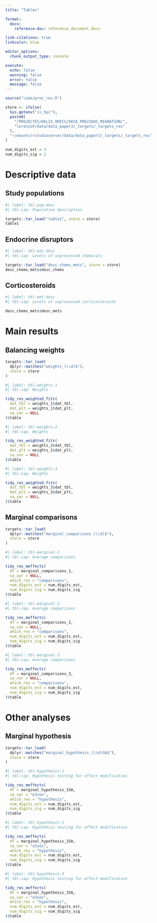```yaml
---
title: "Tables"

format:
  docx:
    reference-doc: reference_document.docx

link-citations: true
linkcolor: blue

editor_options:
  chunk_output_type: console

execute:
  echo: false
  warning: false
  error: false
  message: false
---
```


```r
source("code/proc_res.R")
```

```r
store <- ifelse(
  Sys.getenv("is_hpc"), 
  paste0(
    "/PROJECTES/HELIX_OMICS/DATA_PREVIOUS_MIGRATION/",
    "lorenzoF/data/data_paper3/_targets/_targets_res"
  ), 
  "~/mounts/rstudioserver/data/data_paper3/_targets/_targets_res"
)

num_digits_est = 3
num_digits_sig = 2
```

# Descriptive data

## Study populations

```r
#| label: tbl-pop-desc
#| tbl-cap: Population description

targets::tar_load("table1", store = store)
table1
```

## Endocrine disruptors

```r
#| label: tbl-edc-desc
#| tbl-cap: Levels of unprocessed chemicals

targets::tar_load("desc_chems_mets", store = store)
desc_chems_mets$desc_chems
```

## Corticosteroids

```r
#| label: tbl-met-desc
#| tbl-cap: Levels of unprocessed corticosteroids

desc_chems_mets$desc_mets
```

# Main results

## Balancing weights

```r
targets::tar_load(
  dplyr::matches("weights_(\\d)$"),
  store = store
)
```

```r
#| label: tbl-weights-1
#| tbl-cap: Weights

tidy_res_weighted_fits(
  dat_tbl = weights_1$dat_tbl,
  dat_plt = weights_1$dat_plt,
  sa_var = NULL
)$table
```

```r
#| label: tbl-weights-2
#| tbl-cap: Weights

tidy_res_weighted_fits(
  dat_tbl = weights_2$dat_tbl,
  dat_plt = weights_2$dat_plt,
  sa_var = NULL
)$table
```

```r
#| label: tbl-weights-3
#| tbl-cap: Weights

tidy_res_weighted_fits(
  dat_tbl = weights_3$dat_tbl,
  dat_plt = weights_3$dat_plt,
  sa_var = NULL
)$table
```

## Marginal comparisons

```r
targets::tar_load(
  dplyr::matches("marginal_comparisons_(\\d)$"),
  store = store
)
```

```r
#| label: tbl-marginal-1
#| tbl-cap: Average comparisons

tidy_res_meffects(
  df = marginal_comparisons_1,
  sa_var = NULL,
  which_res = "comparisons",
  num_digits_est = num_digits_est,
  num_digits_sig = num_digits_sig
)$table
```

```r
#| label: tbl-marginal-2
#| tbl-cap: Average comparisons

tidy_res_meffects(
  df = marginal_comparisons_2,
  sa_var = NULL,
  which_res = "comparisons",
  num_digits_est = num_digits_est,
  num_digits_sig = num_digits_sig
)$table
```

```r
#| label: tbl-marginal-3
#| tbl-cap: Average comparisons

tidy_res_meffects(
  df = marginal_comparisons_3,
  sa_var = NULL,
  which_res = "comparisons",
  num_digits_est = num_digits_est,
  num_digits_sig = num_digits_sig
)$table
```

# Other analyses

## Marginal hypothesis

```r
targets::tar_load(
  dplyr::matches("marginal_hypothesis_(\\d)SA$"),
  store = store
)
```

```r
#| label: tbl-hypothesis-1
#| tbl-cap: Hypothesis testing for effect modification

tidy_res_meffects(
  df = marginal_hypothesis_1SA,
  sa_var = "e3sex",
  which_res = "hypothesis",
  num_digits_est = num_digits_est,
  num_digits_sig = num_digits_sig
)$table
```

```r
#| label: tbl-hypothesis-2
#| tbl-cap: Hypothesis testing for effect modification

tidy_res_meffects(
  df = marginal_hypothesis_2SA,
  sa_var = "e3sex",
  which_res = "hypothesis",
  num_digits_est = num_digits_est,
  num_digits_sig = num_digits_sig
)$table
```

```r
#| label: tbl-hypothesis-3
#| tbl-cap: Hypothesis testing for effect modification

tidy_res_meffects(
  df = marginal_hypothesis_3SA,
  sa_var = "e3sex",
  which_res = "hypothesis",
  num_digits_est = num_digits_est,
  num_digits_sig = num_digits_sig
)$table
```
